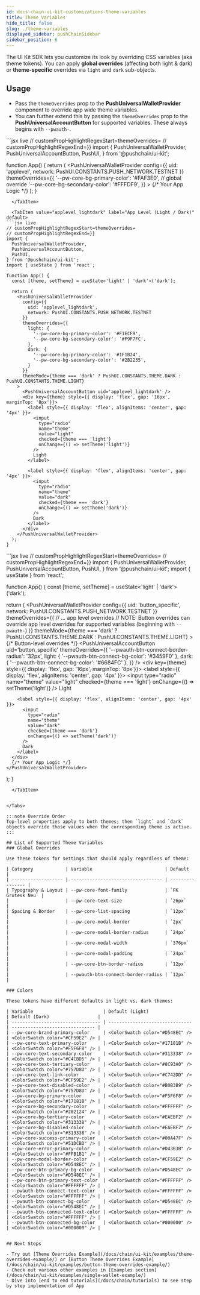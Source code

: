 ```yaml
---
id: docs-chain-ui-kit-customizations-theme-variables
title: Theme Variables
hide_title: false
slug: ./theme-variables
displayed_sidebar: pushChainSidebar
sidebar_position: 6
---
```


<head>
  <title>Theme Variables | Customizations | UI Kit | Push Chain Docs</title>
</head>


<!-- Content Start -->

The UI Kit SDK lets you customize its look by overriding CSS variables (aka theme tokens). You can apply **global overrides** (affecting both light & dark) or **theme-specific** overrides via `light` and `dark` sub-objects.

## Usage

- Pass the `themeOverrides` prop to the **PushUniversalWalletProvider** component to override app wide theme variables.
- You can further extend this by passing the `themeOverrides` prop to the **PushUniversalAccountButton** for supported variables. These always begins with `--pwauth-`.

<Tabs className="liveplaytab" groupId="customize-theme-variable">
  <TabItem value="applevel" label="App Level" default>
```jsx live
// customPropHighlightRegexStart=themeOverrides=
// customPropHighlightRegexEnd=}}
import {
  PushUniversalWalletProvider,
  PushUniversalAccountButton,
  PushUI,
} from '@pushchain/ui-kit';

function App() {
  return (
    <PushUniversalWalletProvider
      config={{
        uid: 'applevel',
        network: PushUI.CONSTANTS.PUSH_NETWORK.TESTNET
      }}
      themeOverrides={{
        '--pw-core-bg-primary-color': '#FAF3E0', // global override
        '--pw-core-bg-secondary-color': '#FFFDF9',
      }}
    >
      {/* Your App Logic */}
      <PushUniversalAccountButton uid='applevel' />
    </PushUniversalWalletProvider>
  );
}
```
  </TabItem>

  <TabItem value="applevel_lightdark" label="App Level (Light / Dark)" default>
```jsx live
// customPropHighlightRegexStart=themeOverrides=
// customPropHighlightRegexEnd=}}
import {
  PushUniversalWalletProvider,
  PushUniversalAccountButton,
  PushUI,
} from '@pushchain/ui-kit';
import { useState } from 'react';

function App() {
  const [theme, setTheme] = useState<'light' | 'dark'>('dark');

  return (
    <PushUniversalWalletProvider
      config={{
        uid: 'applevel_lightdark',
        network: PushUI.CONSTANTS.PUSH_NETWORK.TESTNET
      }}
      themeOverrides={{
        light: {
          '--pw-core-bg-primary-color': '#F1ECF9',
          '--pw-core-bg-secondary-color': '#F9F7FC',
        },
        dark: {
          '--pw-core-bg-primary-color': '#1F1B24',
          '--pw-core-bg-secondary-color': '#2B2235',
        }
      }}
      themeMode={theme === 'dark' ? PushUI.CONSTANTS.THEME.DARK : PushUI.CONSTANTS.THEME.LIGHT}
    >
      <PushUniversalAccountButton uid='applevel_lightdark' />
      <div key={theme} style={{ display: 'flex', gap: '16px', marginTop: '8px'}}>
        <label style={{ display: 'flex', alignItems: 'center', gap: '4px' }}>
          <input
            type="radio"
            name="theme"
            value="light"
            checked={theme === 'light'}
            onChange={() => setTheme('light')}
          />
          Light
        </label>

        <label style={{ display: 'flex', alignItems: 'center', gap: '4px' }}>
          <input
            type="radio"
            name="theme"
            value="dark"
            checked={theme === 'dark'}
            onChange={() => setTheme('dark')}
          />
          Dark
        </label>
      </div>
    </PushUniversalWalletProvider>
  );
}
```
  </TabItem>

  <TabItem value="button_specific" label="Button Specific" default>
```jsx live
// customPropHighlightRegexStart=themeOverrides=
// customPropHighlightRegexEnd=}}
import {
  PushUniversalWalletProvider,
  PushUniversalAccountButton,
  PushUI,
} from '@pushchain/ui-kit';
import { useState } from 'react';

function App() {
  const [theme, setTheme] = useState<'light' | 'dark'>('dark');

  return (
    <PushUniversalWalletProvider
      config={{
        uid: 'button_specific',
        network: PushUI.CONSTANTS.PUSH_NETWORK.TESTNET
      }}
      themeOverrides={{
        // ... app level overrides
        // NOTE: Button overrides can override app level overrides for supported variables (beginning with `--pwauth-`)
      }}
      themeMode={theme === 'dark' ? PushUI.CONSTANTS.THEME.DARK : PushUI.CONSTANTS.THEME.LIGHT}
    >
      {/* Button-level overrides */}
      <PushUniversalAccountButton
        uid='button_specific'
        themeOverrides={{
          '--pwauth-btn-connect-border-radius': '32px',
          light: { '--pwauth-btn-connect-bg-color': '#3459F0' },
          dark: { '--pwauth-btn-connect-bg-color': '#6684FC' },
        }}
      />
      <div key={theme} style={{ display: 'flex', gap: '16px', marginTop: '8px'}}>
        <label style={{ display: 'flex', alignItems: 'center', gap: '4px' }}>
          <input
            type="radio"
            name="theme"
            value="light"
            checked={theme === 'light'}
            onChange={() => setTheme('light')}
          />
          Light
        </label>

        <label style={{ display: 'flex', alignItems: 'center', gap: '4px' }}>
          <input
            type="radio"
            name="theme"
            value="dark"
            checked={theme === 'dark'}
            onChange={() => setTheme('dark')}
          />
          Dark
        </label>
      </div>
      {/* Your App Logic */}
    </PushUniversalWalletProvider>
  );
}
```
  </TabItem>


</Tabs>

:::note Override Order
Top‑level properties apply to both themes; then `light` and `dark` objects override those values when the corresponding theme is active.
:::

## List of Supported Theme Variables
### Global Overrides

Use these tokens for settings that should apply regardless of theme:

| Category            | Variable                           | Default          |
| ------------------- | ---------------------------------- | ---------------- |
| Typography & Layout | --pw-core-font-family              | `FK Grotesk Neu` |
|                     | --pw-core-text-size                | `26px`           |
| Spacing & Border    | --pw-core-list-spacing             | `12px`           |
|                     | --pw-core-modal-border             | `2px`            |
|                     | --pw-core-modal-border-radius      | `24px`           |
|                     | --pw-core-modal-width              | `376px`          |
|                     | --pw-core-modal-padding            | `24px`           |
|                     | --pw-core-btn-border-radius        | `12px`           |
|                     | --pwauth-btn-connect-border-radius | `12px`           |

### Colors

These tokens have different defaults in light vs. dark themes:

| Variable                          | Default (Light)                 | Default (Dark)                  |
| --------------------------------- | ------------------------------- | ------------------------------- |
| --pw-core-brand-primary-color     | <ColorSwatch color="#D548EC" /> | <ColorSwatch color="#CF59E2" /> |
| --pw-core-text-primary-color      | <ColorSwatch color="#17181B" /> | <ColorSwatch color="#F5F6F8" /> |
| --pw-core-text-secondary-color    | <ColorSwatch color="#313338" /> | <ColorSwatch color="#C4CBD5" /> |
| --pw-core-text-tertiary-color     | <ColorSwatch color="#8C93A0" /> | <ColorSwatch color="#757D8D" /> |
| --pw-core-text-link-color         | <ColorSwatch color="#C742DD" /> | <ColorSwatch color="#CF59E2" /> |
| --pw-core-text-disabled-color     | <ColorSwatch color="#B0B3B9" /> | <ColorSwatch color="#757D8D" /> |
| --pw-core-bg-primary-color        | <ColorSwatch color="#F5F6F8" /> | <ColorSwatch color="#17181B" /> |
| --pw-core-bg-secondary-color      | <ColorSwatch color="#FFFFFF" /> | <ColorSwatch color="#202124" /> |
| --pw-core-bg-tertiary-color       | <ColorSwatch color="#EAEBF2" /> | <ColorSwatch color="#313338" /> |
| --pw-core-bg-disabled-color       | <ColorSwatch color="#EAEBF2" /> | <ColorSwatch color="#313338" /> |
| --pw-core-success-primary-color   | <ColorSwatch color="#00A47F" /> | <ColorSwatch color="#51DCBD" /> |
| --pw-core-error-primary-color     | <ColorSwatch color="#D43B3B" /> | <ColorSwatch color="#FFB1B1" /> |
| --pw-core-modal-border-color      | <ColorSwatch color="#CF59E2" /> | <ColorSwatch color="#D548EC" /> |
| --pw-core-btn-primary-bg-color    | <ColorSwatch color="#D548EC" /> | <ColorSwatch color="#D548EC" /> |
| --pw-core-btn-primary-text-color  | <ColorSwatch color="#FFFFFF" /> | <ColorSwatch color="#FFFFFF" /> |
| --pwauth-btn-connect-text-color   | <ColorSwatch color="#FFFFFF" /> | <ColorSwatch color="#FFFFFF" /> |
| --pwauth-btn-connect-bg-color     | <ColorSwatch color="#D548EC" /> | <ColorSwatch color="#D548EC" /> |
| --pwauth-btn-connected-text-color | <ColorSwatch color="#FFFFFF" /> | <ColorSwatch color="#FFFFFF" /> |
| --pwauth-btn-connected-bg-color   | <ColorSwatch color="#000000" /> | <ColorSwatch color="#000000" /> |


## Next Steps

- Try out [Theme Overrides Example](/docs/chain/ui-kit/examples/theme-overrides-example/) or [Button Theme Overrides Example](/docs/chain/ui-kit/examples/button-theme-overrides-example/)
- Check out various other examples in [Examples section](/docs/chain/ui-kit/examples/single-wallet-example/)
- Dive into [end to end tutorials](/docs/chain/tutorials) to see step by step implementation of App
